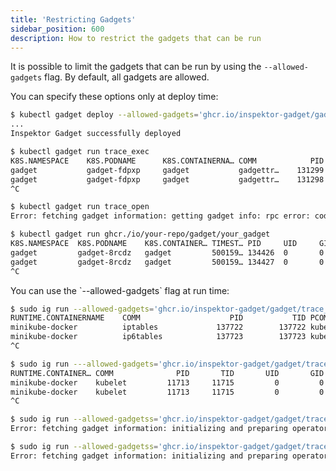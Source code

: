 ```yaml
---
title: 'Restricting Gadgets'
sidebar_position: 600
description: How to restrict the gadgets that can be run
---
```



It is possible to limit the gadgets that can be run by using the
`--allowed-gadgets` flag. By default, all gadgets are allowed.

<Tabs groupId="env">
<TabItem value="kubectl-gadget" label="kubectl gadget">
You can specify these options only at deploy time:

```bash
$ kubectl gadget deploy --allowed-gadgets='ghcr.io/inspektor-gadget/gadget/trace_exec@sha256:e13e3859be5ed8cef676a720274480d2748f66fd98cf8d963af6c4c05121526f,ghcr.io/your-repo/gadget/your_gadget@sha256:digest_of_your_gadget'
...
Inspektor Gadget successfully deployed

$ kubectl gadget run trace_exec
K8S.NAMESPACE    K8S.PODNAME      K8S.CONTAINERNA… COMM            PID      TID PCOMM        PPID ARGS     K8S.NODE E… TIMESTAMP
gadget           gadget-fdpxp     gadget           gadgettr…    131299   131299 runc       131281 /bin/ga… minikub…    2024-07-25T08:22:…
gadget           gadget-fdpxp     gadget           gadgettr…    131298   131298 runc       131280 /bin/ga… minikub…    2024-07-25T08:22:…
^C

$ kubectl gadget run trace_open
Error: fetching gadget information: getting gadget info: rpc error: code = Unknown desc = getting gadget info: initializing and preparing operators: instantiating operator "oci": ensuring image: trace_open is not part of allowed gadgets: ghcr.io/inspektor-gadget/gadget/trace_exec@sha256:e13e3859be5ed8cef676a720274480d2748f66fd98cf8d963af6c4c05121526f, ghcr.io/your-repo/gadget/your_gadget@sha256:digest_of_your_gadget

$ kubectl gadget run ghcr./io/your-repo/gadget/your_gadget
K8S.NAMESPACE  K8S.PODNAME    K8S.CONTAINER… TIMEST… PID     UID     GID     MNTNS_… ERR     FD      FLAGS   MODE    COMM   FNAME  K8S.N…
gadget         gadget-8rcdz   gadget         500159… 134426  0       0       402653… 0       5       0       0       runc:… /sys/… minik…
gadget         gadget-8rcdz   gadget         500159… 134427  0       0       402653… 0       5       0       0       runc:… /sys/… minik…
^C
```
</TabItem>

<TabItem value="ig" label="ig">
You can use the `--allowed-gadgets` flag at run time:

```bash
$ sudo ig run --allowed-gadgets='ghcr.io/inspektor-gadget/gadget/trace_exec@sha256:e13e3859be5ed8cef676a720274480d2748f66fd98cf8d963af6c4c05121526f,ghcr.io/inspektor-gadget/gadget/trace_open@sha256:be8dd66efc69a14f2812b7d5472b378b095a2002ef89fa7aa1e33b7133da762d' trace_exec
RUNTIME.CONTAINERNAME    COMM                    PID           TID PCOMM                PPID ARGS         ER… TIMESTAMP
minikube-docker          iptables             137722        137722 kubelet             11713 /usr/sbin/i…     2024-07-25T10:30:21.902064…
minikube-docker          ip6tables            137723        137723 kubelet             11713 /usr/sbin/i…     2024-07-25T10:30:21.904561…
^C

$ sudo ig run ---allowed-gadgets='ghcr.io/inspektor-gadget/gadget/trace_exec@sha256:e13e3859be5ed8cef676a720274480d2748f66fd98cf8d963af6c4c05121526f,ghcr.io/inspektor-gadget/gadget/trace_open@sha256:be8dd66efc69a14f2812b7d5472b378b095a2002ef89fa7aa1e33b7133da762d' trace_open
RUNTIME.CONTAINER… COMM              PID       TID       UID       GID  FD FNAME                    MODE      ERROR  TIMESTAMP
minikube-docker    kubelet         11713     11715         0         0  20 /sys/fs/cgroup/kubepods… --------…        2024-07-25T10:30:44…
minikube-docker    kubelet         11713     11715         0         0  20 /proc/2136/fd            --------…        2024-07-25T10:30:44…
^C

$ sudo ig run --allowed-gadgetss='ghcr.io/inspektor-gadget/gadget/trace_exec@sha256:e13e3859be5ed8cef676a720274480d2748f66fd98cf8d963af6c4c05121526f,ghcr.io/inspektor-gadget/gadget/trace_open@sha256:be8dd66efc69a14f2812b7d5472b378b095a2002ef89fa7aa1e33b7133da762d' trace_signal
Error: fetching gadget information: initializing and preparing operators: instantiating operator "oci": ensuring image: trace_signal is not part of allowed gadgets: ghcr.io/inspektor-gadget/gadget/trace_exec@sha256:e13e3859be5ed8cef676a720274480d2748f66fd98cf8d963af6c4c05121526f, ghcr.io/inspektor-gadget/gadget/trace_open@sha256:be8dd66efc69a14f2812b7d5472b378b095a2002ef89fa7aa1e33b7133da762d

$ sudo ig run --allowed-gadgetss='ghcr.io/inspektor-gadget/gadget/trace_exec@sha256:e13e3859be5ed8cef676a720274480d2748f66fd98cf8d963af6c4c05121526f,ghcr.io/inspektor-gadget/gadget/trace_open@sha256:be8dd66efc69a14f2812b7d5472b378b095a2002ef89fa7aa1e33b7133da762d' ghcr.io/your-repo/gadget/your-gadget
Error: fetching gadget information: initializing and preparing operators: instantiating operator "oci": ensuring image: ghcr.io/your-repo/gadget/your-gadget is not part of allowed gadgets: ghcr.io/inspektor-gadget/gadget/trace_exec@sha256:e13e3859be5ed8cef676a720274480d2748f66fd98cf8d963af6c4c05121526f, ghcr.io/inspektor-gadget/gadget/trace_open@sha256:be8dd66efc69a14f2812b7d5472b378b095a2002ef89fa7aa1e33b7133da762d
```
</TabItem>
</Tabs>
